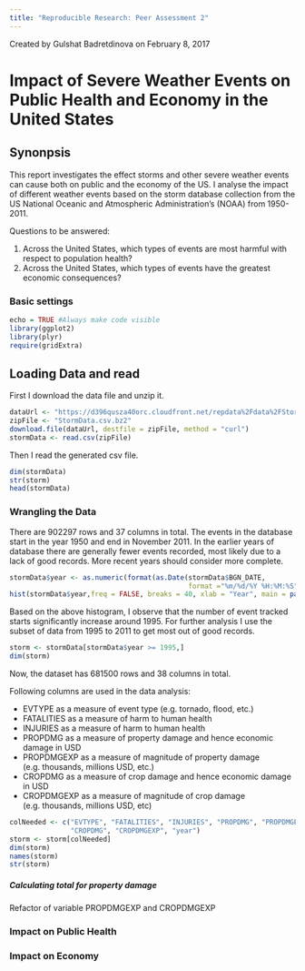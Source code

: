 ```yaml
---
title: "Reproducible Research: Peer Assessment 2"
---
```

Created by Gulshat Badretdinova on February 8, 2017

# Impact of Severe Weather Events on Public Health and Economy in the United States

## Synonpsis
This report investigates the effect storms and other severe weather events can cause both on public and the economy of the US. I analyse the impact of different weather events based on the storm database collection from the US National Oceanic and Atmospheric Administration's (NOAA) from 1950-2011. 

Questions to be answered:

1) Across the United States, which types of events are most harmful with respect to population health?
2) Across the United States, which types of events have the greatest economic consequences?


### Basic settings

```r
echo = TRUE #Always make code visible
library(ggplot2)
library(plyr)
require(gridExtra)

```

## Loading Data and read
First I download the data file and unzip it.

```r
dataUrl <- "https://d396qusza40orc.cloudfront.net/repdata%2Fdata%2FStormData.csv.bz2"
zipFile <- "StormData.csv.bz2"
download.file(dataUrl, destfile = zipFile, method = "curl")
stormData <- read.csv(zipFile)
```

Then I read the generated csv file.
```r
dim(stormData)
str(storm)
head(stormData)
```

### Wrangling the Data
There are 902297 rows and 37 columns in total. The events in the database start in the year 1950 and end in November 2011. In the earlier years of database there are generally fewer events recorded, most likely due to a lack of good records. More recent years should consider more complete.

```r
stormData$year <- as.numeric(format(as.Date(stormData$BGN_DATE, 
                                            format ="%m/%d/%Y %H:%M:%S"), "%Y"))
hist(stormData$year,freq = FALSE, breaks = 40, xlab = "Year", main = paste("Histogram of frequency storms and other severe weather events"))

```

Based on the above histogram, I observe that the number of event tracked starts significantly increase around 1995. For further analysis I use the subset of data from 1995 to 2011 to get most out of good records.

```r
storm <- stormData[stormData$year >= 1995,]
dim(storm)
```

Now,  the dataset has 681500 rows and 38 columns in total.

Following columns are used in the data analysis:

- EVTYPE as a measure of event type (e.g. tornado, flood, etc.)
- FATALITIES as a measure of harm to human health
- INJURIES as a measure of harm to human health
- PROPDMG as a measure of property damage and hence economic damage in USD
- PROPDMGEXP as a measure of magnitude of property damage (e.g. thousands, millions USD, etc.)
- CROPDMG as a measure of crop damage and hence economic damage in USD
- CROPDMGEXP as a measure of magnitude of crop damage (e.g. thousands, millions USD, etc)

```r

colNeeded <- c("EVTYPE", "FATALITIES", "INJURIES", "PROPDMG", "PROPDMGEXP", 
               "CROPDMG", "CROPDMGEXP", "year")
storm <- storm[colNeeded]
dim(storm)
names(storm)
str(storm)
```

##### Calculating total for property damage
Refactor of variable PROPDMGEXP and CROPDMGEXP


### Impact on Public Health




### Impact on Economy








